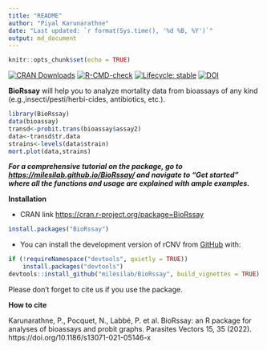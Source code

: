 ```yaml
---
title: "README"
author: "Piyal Karunarathne"
date: "Last updated: `r format(Sys.time(), '%d %B, %Y')`"
output: md_document
---
```


```r
knitr::opts_chunk$set(echo = TRUE)
```

<!-- badges: start -->
[![CRAN Downloads](https://cranlogs.r-pkg.org/badges/BioRssay)](https://cran.r-project.org/package=BioRssay)
[![R-CMD-check](https://github.com/milesilab/BioRssay/workflows/R-CMD-check/badge.svg)](https://github.com/milesilab/BioRssay/actions)
[![Lifecycle: stable](https://img.shields.io/badge/lifecycle-stable-brightgreen.svg)](https://www.tidyverse.org/lifecycle/#stable)
[![DOI](https://zenodo.org/badge/377436359.svg)](https://zenodo.org/badge/latestdoi/377436359)
<!-- badges: end -->

**BioRssay** will help you to analyze mortality data from bioassays of any kind (e.g.,insecti/pesti/herbi-cides, antibiotics, etc.).

```r
library(BioRssay)
data(bioassay)
transd<-probit.trans(bioassay$assay2)
data<-transd$tr.data
strains<-levels(data$strain)
mort.plot(data,strains)
```

***For a comprehensive tutorial on the package, go to <https://milesilab.github.io/BioRssay/> and navigate to "Get started" where all the functions and usage are explained with ample examples.***

**Installation**

- CRAN link <https://cran.r-project.org/package=BioRssay>
```r
install.packages("BioRssay")
```
- You can install the development version of rCNV from
    [GitHub](https://github.com/) with:
```r
if (!requireNamespace("devtools", quietly = TRUE)) 
    install.packages("devtools") 
devtools::install_github("milesilab/BioRssay", build_vignettes = TRUE)

```

Please don't forget to cite us if you use the package.

**How to cite**

Karunarathne, P., Pocquet, N., Labbé, P. et al. BioRssay: an R package for analyses of bioassays and probit graphs. Parasites Vectors 15, 35 (2022). https://doi.org/10.1186/s13071-021-05146-x 

